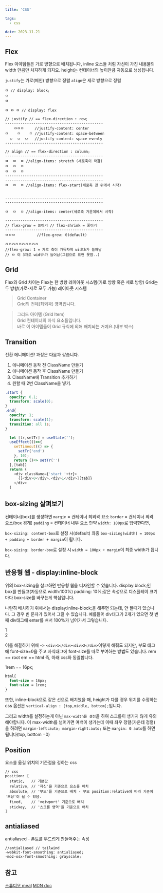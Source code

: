 ```yaml
---
title: 'CSS'

tags:
  - css

date: 2023-11-21
---
```


## Flex

Flex 아이템들은 가로 방향으로 배치됩니다, 
inline 요소들 처럼 자신이 가진 내용물의 width 만큼만 차지하게 되지요. 
height는 컨테이너의 높이만큼 자동으로 생성됩니다.

`justify`는 가로(메인) 방향으로 정렬
`align`은 세로 방향으로 정렬

```
ㅁ // display: block;
ㅁ
ㅁ

ㅁ ㅁ ㅁ // display: flex

// justify // == flex-direction : row;
---------------------------------------------
    ㅁㅁㅁ     //justify-content: center
ㅁ    ㅁ    ㅁ //justify-content: space-between
  ㅁ  ㅁ  ㅁ   //justify-content: space-evenly
---------------------------------------------

// align // == flex-direction : column;
---------------------------------------------
ㅁ  ㅁ  ㅁ //align-items: stretch (세로축이 꽉참)
ㅁ  ㅁ  ㅁ
ㅁ  ㅁ  ㅁ
---------------------------------------------
---------------------------------------------
ㅁ  ㅁ  ㅁ //align-items: flex-start(세로축 맨 위에서 시작)


---------------------------------------------
---------------------------------------------

ㅁ  ㅁ  ㅁ //align-items: center(세로축 가운데에서 시작)

---------------------------------------------
// flex-grow = 늘이기 // flex-shrink = 줄이기
---------------------------------------------
ㅁㅁㅁ          //flex-grow: 0(default)

ㅁㅁㅁㅁㅁㅁㅁㅁㅁㅁ
//flex-grow: 1 = 가로 축이 가득차게 width가 늘어남
// ㅁ 이 3개로 width가 늘어남(그림으로 표현 못함..)
```

## Grid

Flex와 Grid 차이는 
Flex는 한 방향 레이아웃 시스템(가로 방향 혹은 세로 방향)
Grid는 두 방향(가로-세로 모두 가능) 레이아웃 시스템

> Grid Container<br/>Grid의 전체(최외곽) 영역입니다. 

> 그리드 아이템 (Grid Item)<br/>
Grid 컨테이너의 자식 요소들입니다. <br/>
바로 이 아이템들이 Grid 규칙에 의해 배치되는 거예요.(내부 박스)

## Transition

전환 에니매이션! 과정은 다음과 같습니다.
1. 에니메이션 동작 전 ClassName 만들기
2. 에니메이션 동작 후 ClassName 만들기
3. ClassName에 Transition 추가하기
4. 원할 때 2번 ClassName을 넣기.

```css
.start {
  opacity: 0.1;
  transform: scale(0);
}
.end{
  opacity: 1;
  transform: scale(1);
  transition: all 1s;
}
```

```js
  let [tr,setTr] = useState('');
  useEffect(()=>{
    setTimeout(() => {
      setTr('end')
    }, 10);
    return ()=> setTr('')
  },[tab])
  return (
    <div className={'start '+tr}>
      {[<div>0</div>,<div>1</div>][tab]}
    </div>
  )
```

## box-sizing 살펴보기

컨테이너(box)를 생성하면 
`margin` = 컨테이너 최외곽 요소
`border` = 컨테이너 외곽 요소(box 경계)
`padding` = 컨테이너 내부 요소
만약 `width: 100px`로 입력한다면,


`box-sizing: content-box`로 설정 시(default)
최종 `box-sizing(width) = 100px + padding + border + margin`이 됩니다.

`box-sizing: border-box`로 설정 시
`width = 100px + margin`이 최종 width가 됩니다.

## 반응형 웹 - display:inline-block

위의 box-sizing을 참고하면 반응형 웹을 디자인할 수 있습니다.
display:block;인 box를 만들고(자동으로 width:100%)
padding: 10%;같은 속성으로 디스플레이 크기마다 box-size를 바꾸는게 핵심입니다.

나란히 배치하기 위해서는 display:inline-block;을 해주면 되는데, 안 될때가 있습니다.
그 경우 빈 문자가 있어서 그럴 수 있습니다.
예를들어 div태그가 2개가 있으면 첫 번째 div태그에 enter를 쳐서 100%가 넘어가서 그렇습니다.
<div>1</div>
<div>2</div>

이를 해결하기 위해 -> `<div>1</div><div>2</div>`이렇게 해줘도 되지만,
부모 태그에 font-size=0을 주고 자식태그에 font-size를 따로 부여하는 방법도 있습니다.
rem == root em == html 즉, 아래 css와 동일합니다.

1rem == 16px;
```css
html{
  font-size = 16px;
  font-size = 1rem;
}
```

또한, inline-block으로 같은 선으로 배치했을 때, height가 다를 경우
위치를 수정하는 css 옵션은 `vertical-align : [top,middle, bottom];`입니다.

그리고 width를 설정하는게 아닌 `max-width를 설정`을 하여 스크롤이 생기지 않게 유의해야합니다.
이 max-width를 넘어가면 여백이 생기는데 이때 좌우 정렬(가운데 정렬)을 하려면
`margin-left:auto; margin-right:auto;` 또는
`margin: 0 auto`를 하면됩니다(top, bottom =0)

## Position 

요소를 옮길 위치의 기준점을 정하는 css

```
// css
position: [
  static,   // 기본값
  relative, // '자신'을 기준으로 요소를 배치
  absolute, // '부모'를 기준으로 배치 - 부모 position:relative에 따라 기준이 '조상'이 될 수 있음.
  fixed,    // 'veiwport' 기준으로 배치
  stickey,  // '스크롤 영역'을 기준으로 배치
]
```

## antialiased

antialiased - 폰트를 부드럽게 만들어주는 속성

```
//antialiased // tailwind
-webkit-font-smoothing: antialiased;
-moz-osx-font-smoothing: grayscale;
```


## 참고

[스튜디오 meal](https://studiomeal.com/archives/197 '슈튜디오 meal')
[MDN doc](https://developer.mozilla.org/en-US/docs/Web/CSS/display 'mdn doc')